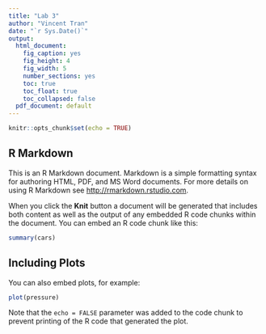 ```yaml
---
title: "Lab 3"
author: "Vincent Tran"
date: "`r Sys.Date()`"
output: 
  html_document: 
    fig_caption: yes
    fig_height: 4
    fig_width: 5
    number_sections: yes
    toc: true
    toc_float: true
    toc_collapsed: false
  pdf_document: default
---
```


```r
knitr::opts_chunk$set(echo = TRUE)
```

## R Markdown

This is an R Markdown document. Markdown is a simple formatting syntax for authoring HTML, PDF, and MS Word documents. For more details on using R Markdown see <http://rmarkdown.rstudio.com>.

When you click the **Knit** button a document will be generated that includes both content as well as the output of any embedded R code chunks within the document. You can embed an R code chunk like this:

```r
summary(cars)
```

## Including Plots

You can also embed plots, for example:

```r
plot(pressure)
```

Note that the `echo = FALSE` parameter was added to the code chunk to prevent printing of the R code that generated the plot.
